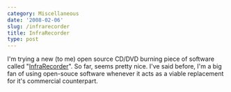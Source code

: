 ```yaml
---
category: Miscellaneous
date: '2008-02-06'
slug: /infrarecorder
title: InfraRecorder
type: post
---
```



I'm trying a new (to me) open source CD/DVD burning piece of
software called
"[InfraRecorder](http://infrarecorder.sourceforge.net/)". So far,
seems pretty nice. I've said before, I'm a big fan of using
open-souce software whenever it acts as a viable replacement for
it's commercial counterpart.